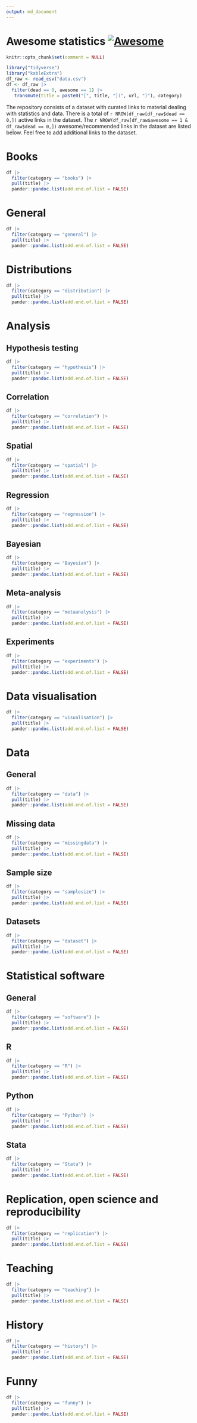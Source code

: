 ```yaml
---
output: md_document
---
```


# Awesome statistics [![Awesome](https://cdn.rawgit.com/sindresorhus/awesome/d7305f38d29fed78fa85652e3a63e154dd8e8829/media/badge.svg)](https://github.com/sindresorhus/awesome)

```r
knitr::opts_chunk$set(comment = NULL)
```

```r
library("tidyverse")
library("kableExtra")
df_raw <- read_csv("data.csv")
df <- df_raw |> 
  filter(dead == 0, awesome == 1) |> 
   transmute(title = paste0("[", title, "](", url, ")"), category)

```

The repository consists of a dataset with curated links to material dealing with statistics and data. There is a total of `r NROW(df_raw[df_raw$dead == 0,])` active links in the dataset. The `r NROW(df_raw[df_raw$awesome == 1 & df_raw$dead == 0,])` awesome/recommended links in the dataset are listed below. Feel free to add additional links to the dataset.

# Books

```r

df |> 
  filter(category == "books") |> 
  pull(title) |> 
  pander::pandoc.list(add.end.of.list = FALSE)
```

# General

```r

df |> 
  filter(category == "general") |> 
  pull(title) |> 
  pander::pandoc.list(add.end.of.list = FALSE)
```

# Distributions

```r
df |> 
  filter(category == "distribution") |> 
  pull(title) |> 
  pander::pandoc.list(add.end.of.list = FALSE)
```

# Analysis

## Hypothesis testing

```r
df |> 
  filter(category == "hypothesis") |> 
  pull(title) |> 
  pander::pandoc.list(add.end.of.list = FALSE)
```

## Correlation

```r
df |> 
  filter(category == "correlation") |> 
  pull(title) |> 
  pander::pandoc.list(add.end.of.list = FALSE)
```

## Spatial

```r
df |> 
  filter(category == "spatial") |> 
  pull(title) |> 
  pander::pandoc.list(add.end.of.list = FALSE)
```

## Regression

```r
df |> 
  filter(category == "regression") |> 
  pull(title) |> 
  pander::pandoc.list(add.end.of.list = FALSE)
```

## Bayesian

```r
df |> 
  filter(category == "Bayesian") |> 
  pull(title) |> 
  pander::pandoc.list(add.end.of.list = FALSE)
```

## Meta-analysis

```r
df |> 
  filter(category == "metaanalysis") |> 
  pull(title) |> 
  pander::pandoc.list(add.end.of.list = FALSE)
```

## Experiments

```r
df |> 
  filter(category == "experiments") |> 
  pull(title) |> 
  pander::pandoc.list(add.end.of.list = FALSE)
```

# Data visualisation

```r
df |> 
  filter(category == "visualisation") |> 
  pull(title) |> 
  pander::pandoc.list(add.end.of.list = FALSE)
```


# Data

## General

```r
df |> 
  filter(category == "data") |> 
  pull(title) |> 
  pander::pandoc.list(add.end.of.list = FALSE)
```

## Missing data

```r
df |> 
  filter(category == "missingdata") |> 
  pull(title) |> 
  pander::pandoc.list(add.end.of.list = FALSE)
```

## Sample size

```r
df |> 
  filter(category == "samplesize") |> 
  pull(title) |> 
  pander::pandoc.list(add.end.of.list = FALSE)
```

## Datasets

```r
df |> 
  filter(category == "dataset") |> 
  pull(title) |> 
  pander::pandoc.list(add.end.of.list = FALSE)
```

# Statistical software

## General

```r
df |> 
  filter(category == "software") |> 
  pull(title) |> 
  pander::pandoc.list(add.end.of.list = FALSE)
```

## R

```r
df |> 
  filter(category == "R") |> 
  pull(title) |> 
  pander::pandoc.list(add.end.of.list = FALSE)
```

## Python

```r
df |> 
  filter(category == "Python") |> 
  pull(title) |> 
  pander::pandoc.list(add.end.of.list = FALSE)
```

## Stata

```r
df |> 
  filter(category == "Stata") |> 
  pull(title) |> 
  pander::pandoc.list(add.end.of.list = FALSE)
```


# Replication, open science and reproducibility

```r
df |> 
  filter(category == "replication") |> 
  pull(title) |> 
  pander::pandoc.list(add.end.of.list = FALSE)
```

# Teaching

```r
df |> 
  filter(category == "teaching") |> 
  pull(title) |> 
  pander::pandoc.list(add.end.of.list = FALSE)
```

# History

```r
df |> 
  filter(category == "history") |> 
  pull(title) |> 
  pander::pandoc.list(add.end.of.list = FALSE)
```

# Funny

```r
df |> 
  filter(category == "funny") |> 
  pull(title) |> 
  pander::pandoc.list(add.end.of.list = FALSE)
```